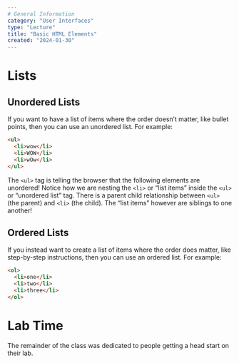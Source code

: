 ```yaml
---
# General Information
category: "User Interfaces"
type: "Lecture"
title: "Basic HTML Elements"
created: "2024-01-30"
---
```


# Lists

## Unordered Lists

If you want to have a list of items where the order doesn’t matter, like bullet points, then you can use an unordered list. For example:

```html
<ul>
  <li>wow</li>
  <li>WOW</li>
  <li>wOw</li>
</ul>
```

The `<ul>` tag is telling the browser that the following elements are unordered! Notice how we are nesting the `<li>` or “list items” inside the `<ul>` or “unordered list” tag. There is a parent child relationship between `<ul>` (the parent) and `<li>` (the child). The “list items” however are siblings to one another!

## Ordered Lists

If you instead want to create a list of items where the order does matter, like step-by-step instructions, then you can use an ordered list. For example:

```html
<ol>
  <li>one</li>
  <li>two</li>
  <li>three</li>
</ol>
```

# Lab Time

The remainder of the class was dedicated to people getting a head start on their lab.
